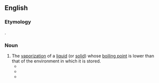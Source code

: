 {{also|boil off}}
==English==

===Etymology===
{{compound|en|boil|off}}.

===Noun===
{{en-noun|~}}

# The [[vaporization]] of a [[liquid]] (or [[solid]]) whose [[boiling point]] is lower than that of the environment in which it is stored.
#* {{quote-book|lang=en|year=1970|author=Lawrence William Jones|title=Toward a Liquid Hydrogen Fuel Economy|page=11|passage=One would not be able to return from an extended holiday and drive off in the family car in view of the '''boiloff''' from even the best insulated tank.}}
#* {{quote-book|lang=en|year=1991|author=Verne Carlson, Sylvia Carlson|title=Professional Lighting Handbook|page=209|passage="'''Boiloff'''" of the tungsten from the filament that adheres to the inside of a tungsten-standard bulb blade}}
#* {{quote-book|lang=en|year=1994|author=R. D. Langenkamp|title=Handbook of Oil Industry Terms and Phrases|page=40|passage='''BOILOFF''' The vaporization or gasification of liquefied natural gas […]. '''Boiloff''' occurs when the holding vessel's insulation fails to maintain the temperature to keep the gas in liquid form.}}